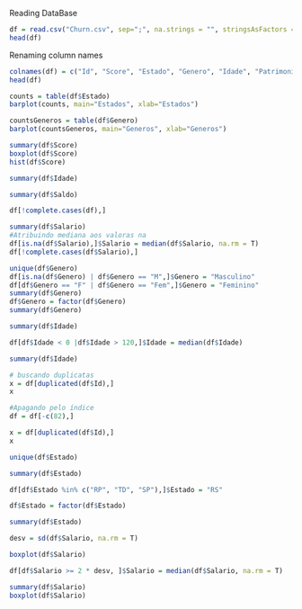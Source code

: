 Reading DataBase
```r
df = read.csv("Churn.csv", sep=";", na.strings = "", stringsAsFactors = T)
head(df)
```
Renaming column names
```r
colnames(df) = c("Id", "Score", "Estado", "Genero", "Idade", "Patrimonio", "Saldo", "Produtos", "TemCartCredito", "Ativo", "Salario", "Saiu")
head(df)
```

```r
counts = table(df$Estado)
barplot(counts, main="Estados", xlab="Estados")
```
```r
countsGeneros = table(df$Genero)
barplot(countsGeneros, main="Generos", xlab="Generos")
```
```r
summary(df$Score)
boxplot(df$Score)
hist(df$Score)
```

```r
summary(df$Idade)
```
```r
summary(df$Saldo)
```

```r
df[!complete.cases(df),]
```
```r
summary(df$Salario)
#Atribuindo mediana aos valoras na
df[is.na(df$Salario),]$Salario = median(df$Salario, na.rm = T)
df[!complete.cases(df$Salario),]
```

```r
unique(df$Genero)
df[is.na(df$Genero) | df$Genero == "M",]$Genero = "Masculino"
df[df$Genero == "F" | df$Genero == "Fem",]$Genero = "Feminino"
summary(df$Genero)
df$Genero = factor(df$Genero)
summary(df$Genero)
```
```r
summary(df$Idade)

df[df$Idade < 0 |df$Idade > 120,]$Idade = median(df$Idade)

summary(df$Idade)
```

```r
# buscando duplicatas
x = df[duplicated(df$Id),]
x

#Apagando pelo índice
df = df[-c(82),]

x = df[duplicated(df$Id),]
x

```

```r
unique(df$Estado)

summary(df$Estado)

df[df$Estado %in% c("RP", "TD", "SP"),]$Estado = "RS"

df$Estado = factor(df$Estado)

summary(df$Estado)

```

```r
desv = sd(df$Salario, na.rm = T)

boxplot(df$Salario)

df[df$Salario >= 2 * desv, ]$Salario = median(df$Salario, na.rm = T)

summary(df$Salario)
boxplot(df$Salario)

```

